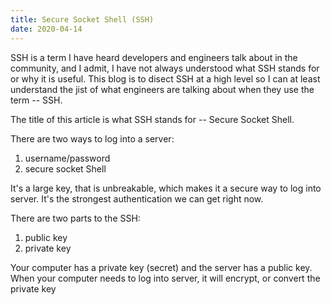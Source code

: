 ```yaml
---
title: Secure Socket Shell (SSH)
date: 2020-04-14
---
```


SSH is a term I have heard developers and engineers talk about in the community, and I admit, I have not always understood what SSH stands for or why it is useful. This blog is to disect SSH at a high level so I can at least understand the jist of what engineers are talking about when they use the term -- SSH.

The title of this article is what SSH stands for -- Secure Socket Shell.

There are two ways to log into a server:
1) username/password
2) secure socket Shell

It's a large key, that is unbreakable, which makes it a secure way to log into server. It's the strongest authentication we can get right now.

There are two parts to the SSH:
1) public key
2) private key

Your computer has a private key (secret) and the server has a public key. When your computer needs to log into server, it will encrypt, or convert the private key 